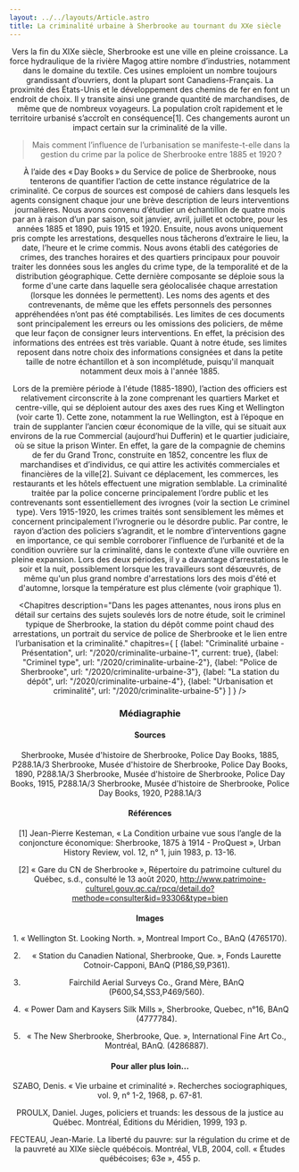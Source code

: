 ```yaml
---
layout: ../../layouts/Article.astro
title: La criminalité urbaine à Sherbrooke au tournant du XXe siècle
---
```


<Header titre="La criminalité urbaine à Sherbrooke au tournant du XXe siècle" image="/assets/img/2309afd4-890c-4668-8fc8-73f36cd5dee0.jpg"/>

<Text>
Vers la fin du XIXe siècle, Sherbrooke est une ville en pleine croissance. La force hydraulique de la rivière Magog attire nombre d’industries, notamment dans le domaine du textile. Ces usines emploient un nombre toujours grandissant d’ouvriers, dont la plupart sont Canadiens-Français. La proximité des États-Unis et le développement des chemins de fer en font un endroit de choix. Il y transite ainsi une grande quantité de marchandises, de même que de nombreux voyageurs. La population croît rapidement et le territoire urbanisé s’accroît en conséquence[1]. Ces changements auront un impact certain sur la criminalité de la ville.

<blockquote>Mais comment l’influence de l’urbanisation se manifeste-t-elle dans la gestion du crime par la police de Sherbrooke entre 1885 et 1920 ?</blockquote>
</Text>

<Cols5 
  i1="/assets/img/2309afd4-890c-4668-8fc8-73f36cd5dee0.jpg" l1="1. Vue de la rue Wellington Nord à partir du coin King, vers la fin XIXe  siècle."
  i2="/assets/img/fbe3387a-14c2-41f1-839d-492beefa6613.jpg" l2="2. La Station du Grand Tronc (plus tard Station Union), rue du Dépôt, vers 1920."
  i3="/assets/img/5292934c-db8f-4e23-aa00-533c86c86ecd.jpg" l3="3. Vue aérienne de Sherbrooke vers 1925."
  i4="/assets/img/f24163a6-2f99-4597-b71e-2af6b7707433.jpg" l4="4. Manufacture de textile Julius Kayser Co."
  i5="/assets/img/e3e8c268-7e2d-4076-8993-ef119094fb66.jpg" l5="5. L'Hôtel New Sherbrooke, au coin des rues King et Dépôt vers 1910-1920."
  />

<Text>
À l’aide des « Day Books » du Service de police de Sherbrooke, nous tenterons de quantifier l’action de cette instance régulatrice de la criminalité. Ce corpus de sources est composé de cahiers dans lesquels les agents consignent chaque jour une brève description de leurs interventions journalières. Nous avons convenu d’étudier un échantillon de quatre mois par an à raison d’un par saison, soit janvier, avril, juillet et octobre, pour les années 1885 et 1890, puis 1915 et 1920. Ensuite, nous avons uniquement pris compte les arrestations, desquelles nous tâcherons d’extraire le lieu, la date, l’heure et le crime commis. Nous avons établi des catégories de crimes, des tranches horaires et des quartiers principaux pour pouvoir traiter les données sous les angles du crime type, de la temporalité et de la distribution géographique. Cette dernière composante se déploie sous la forme d'une carte dans laquelle sera géolocalisée chaque arrestation (lorsque les données le permettent). Les noms des agents et des contrevenants, de même que les effets personnels des personnes appréhendées n’ont pas été comptabilisés. Les limites de ces documents sont principalement les erreurs ou les omissions des policiers, de même que leur façon de consigner leurs interventions. En effet, la précision des informations des entrées est très variable. Quant à notre étude, ses limites reposent dans notre choix des informations consignées et dans la petite taille de notre échantillon et à son incomplétude, puisqu'il manquait notamment deux mois à l'année 1885.

Lors de la première période à l'étude (1885-1890), l’action des officiers est relativement circonscrite à la zone comprenant les quartiers Market et centre-ville, qui se déploient autour des axes des rues King et Wellington (voir carte 1). Cette zone, notamment la rue Wellington, est à l’époque en train de supplanter l’ancien cœur économique de la ville, qui se situait aux environs de la rue Commercial (aujourd’hui Dufferin) et le quartier judiciaire, où se situe la prison Winter. En effet, la gare de la compagnie de chemins de fer du Grand Tronc, construite en 1852, concentre les flux de marchandises et d’individus, ce qui attire les activités commerciales et financières de la ville[2]. Suivant ce déplacement, les commerces, les restaurants et les hôtels effectuent une migration semblable. La criminalité traitée par la police concerne principalement l’ordre public et les contrevenants sont essentiellement des ivrognes (voir la section Le criminel type). Vers 1915-1920, les crimes traités sont sensiblement les mêmes et concernent principalement l’ivrognerie ou le désordre public. Par contre, le rayon d’action des policiers s’agrandit, et le nombre d’interventions gagne en importance, ce qui semble corroborer l’influence de l’urbanité et de la condition ouvrière sur la criminalité, dans le contexte d’une ville ouvrière en pleine expansion. Lors des deux périodes, il y a davantage d’arrestations le soir et la nuit, possiblement lorsque les travailleurs sont désœuvrés, de même qu'un plus grand nombre d'arrestations lors des mois d'été et d'automne, lorsque la température est plus clémente (voir graphique 1).
</Text>

<div class="flourish-embed" data-src="story/543139">
  <script src="https://public.flourish.studio/resources/embed.js"></script>
</div>

<CrimesurbainsSherbrookeProjetWinter/>

<Chapitres 
  description="Dans les pages attenantes, nous irons plus en détail sur certains des sujets soulevés lors de notre étude, soit le criminel typique de Sherbrooke, la station du dépôt comme point chaud des arrestations, un portrait du service de police de Sherbrooke et le lien entre l’urbanisation et la criminalité."
  chapitres={
    [
      {label: "Criminalité urbaine - Présentation", url: "/2020/criminalite-urbaine-1", current: true},
      {label: "Criminel type", url: "/2020/criminalite-urbaine-2"},
      {label: "Police de Sherbrooke", url: "/2020/criminalite-urbaine-3"},
      {label: "La station du dépôt", url: "/2020/criminalite-urbaine-4"},
      {label: "Urbanisation et criminalité", url: "/2020/criminalite-urbaine-5"}
    ]
  }
/>

<div class="p-10 lg:p-24 py-5 lg:py-12 text-sm bg-gray-400">
  <h3>Médiagraphie</h3>
  <h4>Sources</h4>
Sherbrooke, Musée d'histoire de Sherbrooke, Police Day Books, 1885, P288.1A/3
Sherbrooke, Musée d'histoire de Sherbrooke, Police Day Books, 1890, P288.1A/3
Sherbrooke, Musée d'histoire de Sherbrooke, Police Day Books, 1915, P288.1A/3
Sherbrooke, Musée d'histoire de Sherbrooke, Police Day Books, 1920, P288.1A/3

<h4>Références</h4>
[1] Jean-Pierre Kesteman, « La Condition urbaine vue sous l’angle de la conjoncture économique: Sherbrooke, 1875 à 1914 - ProQuest », Urban History Review, vol. 12, n° 1, juin 1983, p. 13-16.

[2] « Gare du CN de Sherbrooke », Répertoire du patrimoine culturel du Québec, s.d., consulté le 13 août 2020, http://www.patrimoine-culturel.gouv.qc.ca/rpcq/detail.do?methode=consulter&id=93306&type=bien

<h4>Images</h4>
1. « Wellington St. Looking North. », Montreal Import Co., BAnQ (4765170).

2. « Station du Canadien National, Sherbrooke, Que. », Fonds Laurette Cotnoir-Capponi, BAnQ (P186,S9,P361).

3. Fairchild Aerial Surveys Co., Grand Mère, BAnQ (P600,S4,SS3,P469/560).

4. « Power Dam and Kaysers Silk Mills », Sherbrooke, Quebec, n°16, BAnQ (4777784).

5. « The New Sherbrooke, Sherbrooke, Que. », International Fine Art Co., Montréal, BAnQ. (4286887).

<h4>Pour aller plus loin...</h4>
SZABO, Denis. « Vie urbaine et criminalité ». Recherches sociographiques, vol. 9, n° 1-2, 1968, p. 67-81.

PROULX, Daniel. Juges, policiers et truands: les dessous de la justice au Québec. Montréal, Éditions du Méridien, 1999, 193 p.

FECTEAU, Jean-Marie. La liberté du pauvre: sur la régulation du crime et de la pauvreté au XIXe siècle québécois. Montréal, VLB, 2004, coll. « Études québécoises; 63e », 455 p.

</div>
